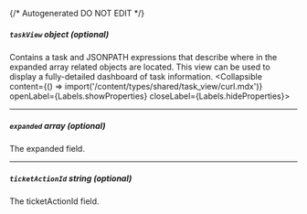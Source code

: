 {/* Autogenerated DO NOT EDIT  */}

##### `taskView` _object (optional)_
Contains a task and JSONPATH expressions that describe where in the expanded array related objects are located. This view can be used to display a fully\-detailed dashboard of task information.
<Collapsible content={() => import('/content/types/shared/task_view/curl.mdx')} openLabel={Labels.showProperties} closeLabel={Labels.hideProperties}>
</Collapsible>

---
##### `expanded` _array (optional)_
The expanded field.

---
##### `ticketActionId` _string (optional)_
The ticketActionId field.


